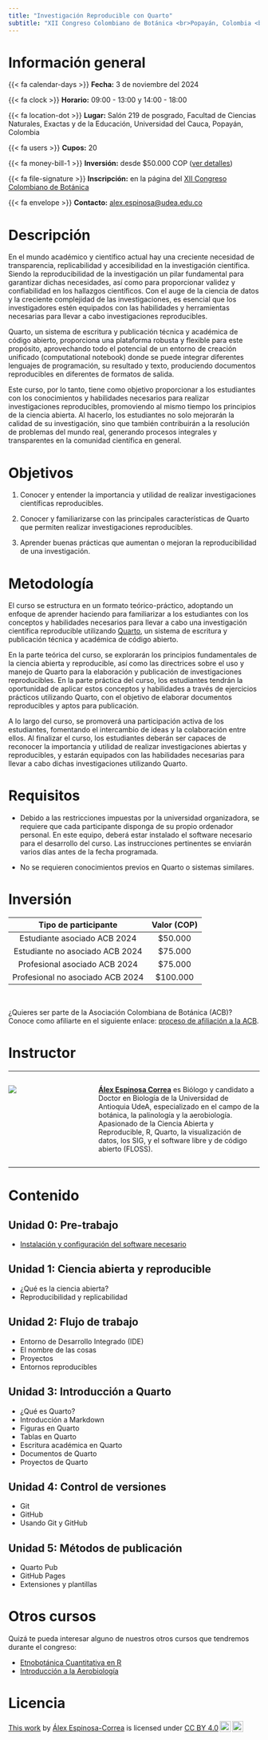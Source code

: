 ```yaml
---
title: "Investigación Reproducible con Quarto"
subtitle: "XII Congreso Colombiano de Botánica <br>Popayán, Colombia <br>Noviembre 4 al 8 del 2024"
---
```


# Información general

{{< fa calendar-days >}} **Fecha:** 3 de noviembre del 2024

{{< fa clock >}} **Horario:** 09:00 - 13:00 y 14:00 - 18:00

{{< fa location-dot >}} **Lugar:** Salón 219 de posgrado, Facultad de Ciencias Naturales, Exactas y de la Educación, Universidad del Cauca, Popayán, Colombia

<!-- {{< fa clock >}} **Duración:** 8 horas -->

{{< fa users >}} **Cupos:** 20

{{< fa money-bill-1 >}} **Inversión:** desde $50.000 COP ([ver detalles](#sec-inversion))

{{< fa file-signature >}} **Inscripción:** en la página del [XII Congreso Colombiano de Botánica](https://congresobotanica.org/actividades/)

{{< fa envelope >}} **Contacto:** [alex.espinosa\@udea.edu.co](mailto:alex.espinosa@udea.edu.co)

# Descripción

En el mundo académico y científico actual hay una creciente necesidad de transparencia, replicabilidad y accesibilidad en la investigación científica. Siendo la reproducibilidad de la investigación un pilar fundamental para garantizar dichas necesidades, así como para proporcionar validez y confiabilidad en los hallazgos científicos. Con el auge de la ciencia de datos y la creciente complejidad de las investigaciones, es esencial que los investigadores estén equipados con las habilidades y herramientas necesarias para llevar a cabo investigaciones reproducibles. 

Quarto, un sistema de escritura y publicación técnica y académica de código abierto, proporciona una plataforma robusta y flexible para este propósito, aprovechando todo el potencial de un entorno de creación unificado (computational notebook) donde se puede integrar diferentes lenguajes de programación, su resultado y texto, produciendo documentos reproducibles en diferentes de formatos de salida. 

Este curso, por lo tanto, tiene como objetivo proporcionar a los estudiantes con los conocimientos y habilidades necesarios para realizar investigaciones reproducibles, promoviendo al mismo tiempo los principios de la ciencia abierta. Al hacerlo, los estudiantes no solo mejorarán la calidad de su investigación, sino que también contribuirán a la resolución de problemas del mundo real, generando procesos integrales y transparentes en la comunidad científica en general.

# Objetivos

1.  Conocer y entender la importancia y utilidad de realizar investigaciones científicas reproducibles.

2.  Conocer y familiarizarse con las principales características de Quarto que permiten realizar investigaciones reproducibles.

3.  Aprender buenas prácticas que aumentan o mejoran la reproducibilidad de una investigación.

# Metodología

El curso se estructura en un formato teórico-práctico, adoptando un enfoque de aprender haciendo para familiarizar a los estudiantes con los conceptos y habilidades necesarios para llevar a cabo una investigación científica reproducible utilizando [Quarto](https://quarto.org/), un sistema de escritura y publicación técnica y académica de código abierto. 

En la parte teórica del curso, se explorarán los principios fundamentales de la ciencia abierta y reproducible, así como las directrices sobre el uso y manejo de Quarto para la elaboración y publicación de investigaciones reproducibles. En la parte práctica del curso, los estudiantes tendrán la oportunidad de aplicar estos conceptos y habilidades a través de ejercicios prácticos utilizando Quarto, con el objetivo de elaborar documentos reproducibles y aptos para publicación. 

A lo largo del curso, se promoverá una participación activa de los estudiantes, fomentando el intercambio de ideas y la colaboración entre ellos. Al finalizar el curso, los estudiantes deberán ser capaces de reconocer la importancia y utilidad de realizar investigaciones abiertas y reproducibles, y estarán equipados con las habilidades necesarias para llevar a cabo dichas investigaciones utilizando Quarto.

# Requisitos

-   Debido a las restricciones impuestas por la universidad organizadora, se requiere que cada participante disponga de su propio ordenador personal. En este equipo, deberá estar instalado el software necesario para el desarrollo del curso. Las instrucciones pertinentes se enviarán varios días antes de la fecha programada.

-   No se requieren conocimientos previos en Quarto o sistemas similares.

# Inversión {#sec-inversion}

|     **Tipo de participante**     | **Valor (COP)** |
|:--------------------------------:|:---------------:|
|   Estudiante asociado ACB 2024   |    \$50.000     |
| Estudiante no asociado ACB 2024  |    \$75.000     |
|  Profesional asociado ACB 2024   |    \$75.000     |
| Profesional no asociado ACB 2024 |    \$100.000    |

\

¿Quieres ser parte de la Asociación Colombiana de Botánica (ACB)?\
Conoce como afiliarte en el siguiente enlace: [proceso de afiliación a la ACB](https://congresobotanica.org/afiliacion-acb/).

# Instructor

***

::: columns
::: {.column width="25%"}
![](images/profile.jpeg)
:::

::: {.column width="5%"}
:::

::: {.column width="70%"}
[**Álex Espinosa Correa**](http://alexespinosaco.github.io) es Biólogo y candidato a Doctor en Biología de la Universidad de Antioquia UdeA, especializado en el campo de la botánica, la palinología y la aerobiología. Apasionado de la Ciencia Abierta y Reproducible, R, Quarto, la visualización de datos, los SIG, y el software libre y de código abierto (FLOSS).
:::
:::

***

# Contenido

## Unidad 0: Pre-trabajo

-   [Instalación y configuración del software necesario](preparacion/)

## Unidad 1: Ciencia abierta y reproducible

-   ¿Qué es la ciencia abierta?
-   Reproducibilidad y replicabilidad

## Unidad 2: Flujo de trabajo

-   Entorno de Desarrollo Integrado (IDE)
-   El nombre de las cosas
-   Proyectos
-   Entornos reproducibles

## Unidad 3: Introducción a Quarto

-   ¿Qué es Quarto?
-   Introducción a Markdown
-   Figuras en Quarto
-   Tablas en Quarto
-   Escritura académica en Quarto
-   Documentos de Quarto
-   Proyectos de Quarto

## Unidad 4: Control de versiones 

-   Git
-   GitHub
-   Usando Git y GitHub

## Unidad 5: Métodos de publicación

-   Quarto Pub
-   GitHub Pages
-   Extensiones y plantillas

# Otros cursos

Quizá te pueda interesar alguno de nuestros otros cursos que tendremos durante el congreso:

-   [Etnobotánica Cuantitativa en R](https://geobota.github.io/xii-ccb-etnobotanica/)
-   [Introducción a la Aerobiología](https://geobota.github.io/xii-ccb-aerobiologia/)

# Licencia

<p xmlns:cc="http://creativecommons.org/ns#">

<a rel="cc:attributionURL" href="https://geobota.github.io/xii-ccb-quarto/">This work</a> by <a rel="cc:attributionURL dct:creator" property="cc:attributionName" href="http://alexespinosaco.github.io">Álex Espinosa-Correa</a> is licensed under <a href="https://creativecommons.org/licenses/by/4.0/?ref=chooser-v1" target="_blank" rel="license noopener noreferrer" style="display:inline-block;">CC BY 4.0<img src="https://mirrors.creativecommons.org/presskit/icons/cc.svg?ref=chooser-v1" style="height:22px!important;margin-left:3px;vertical-align:text-bottom;"/><img src="https://mirrors.creativecommons.org/presskit/icons/by.svg?ref=chooser-v1" style="height:22px!important;margin-left:3px;vertical-align:text-bottom;"/></a>

</p>
